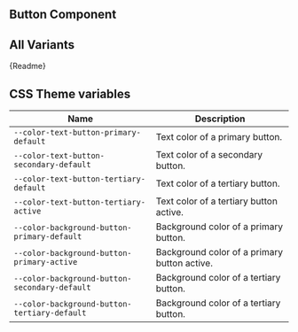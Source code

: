 

## Button Component

<Canvas withSource="open" withToolbar>
    <Story id="components-button--button" />
</Canvas>

## All Variants

<Story id="components-button--all-button" />

<Description>{Readme}</Description>

## CSS Theme variables

| Name                                          | Description                                  |
| --------------------------------------------- | -------------------------------------------- |
| `--color-text-button-primary-default`         | Text color of a primary button.              |
| `--color-text-button-secondary-default`       | Text color of a secondary button.            |
| `--color-text-button-tertiary-default`        | Text color of a tertiary button.             |
| `--color-text-button-tertiary-active`         | Text color of a tertiary button active.      |
| `--color-background-button-primary-default`   | Background color of a primary button.        |
| `--color-background-button-primary-active`    | Background color of a primary button active. |
| `--color-background-button-secondary-default` | Background color of a tertiary button.       |
| `--color-background-button-tertiary-default`  | Background color of a tertiary button.       |
